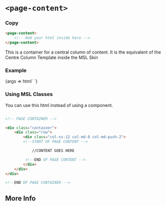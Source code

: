 


<Meta
  title="Dependents/Page Content"
  component="page-content"
/>

# `<page-content>`

### Copy

```html
<page-content>
    <!-- Add your html inside here -->
</page-content>
```

This is a container for a central column of content. It is the equivalent of the Centre Column Template inside the MSL Skin

### Example

<Canvas withSource="open" >
  <Story name="Basic" component="page-content">
    {args => html`
        <page-content >
            <!-- Add your html here -->
        </page-content>
    `}
  </Story>
</Canvas>


### Using MSL Classes
You can use this html instead of using a component.

```html

<!-- PAGE CONTAINER -->

<div class="container">
    <div class="row">
        <div class="col-xs-12 col-md-8 col-md-push-2">
        <!--START OF PAGE CONTENT -->

            //CONTENT GOES HERE

         <!--END OF PAGE CONTENT -->
        </div>
    </div>
</div>

<!--END OF PAGE CONTAINER -->

```


## More Info

<Description markdown={readme} />
